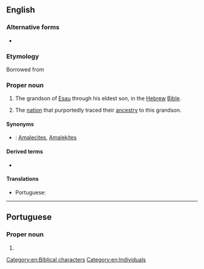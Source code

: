 ==English==
{{wikipedia}}

===Alternative forms===
* {{l|en|Amalek}}

===Etymology===
Borrowed from {{bor|en|he|עֲמָלֵק|tr=ʿamalēq}}

===Proper noun===
{{en-proper noun}}

# {{lb|en|biblical}} The grandson of [[Esau]] through his eldest son, in the [[Hebrew]] [[Bible]].
# The [[nation]] that purportedly traced their [[ancestry]] to this grandson.

====Synonyms====
* {{sense|nation descended from Amalec}}: [[Amalecite]]s, [[Amalekite]]s

====Derived terms====
* {{l|en|Amalecite}}

====Translations====
{{trans-top|grandson of Esau}}
* Portuguese: {{t|pt|Amaleque|m}}
{{trans-mid}}
{{trans-bottom}}

[[Category:en:Biblical characters]]
[[Category:en:Individuals]]

----

==Portuguese==

===Proper noun===
{{pt-proper noun|m}}

# {{alternative form of|pt|Amaleque}}